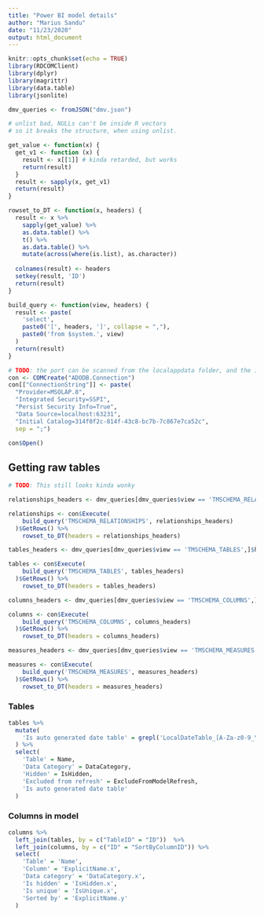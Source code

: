 ```yaml
---
title: "Power BI model details"
author: "Marius Sandu"
date: "11/23/2020"
output: html_document
---
```


```r
knitr::opts_chunk$set(echo = TRUE)
library(RDCOMClient)
library(dplyr)
library(magrittr)
library(data.table)
library(jsonlite)

dmv_queries <- fromJSON("dmv.json")

# unlist bad, NULLs can't be inside R vectors
# so it breaks the structure, when using unlist.

get_value <- function(x) {
  get_v1 <- function (x) {
    result <- x[[1]] # kinda retarded, but works
    return(result) 
  }
  result <- sapply(x, get_v1)
  return(result)
}

rowset_to_DT <- function(x, headers) {
  result <- x %>%
    sapply(get_value) %>%
    as.data.table() %>%
    t() %>%
    as.data.table() %>%
    mutate(across(where(is.list), as.character))
  
  colnames(result) <- headers
  setkey(result, 'ID')
  return(result)
}

build_query <- function(view, headers) {
  result <- paste(
    'select',
    paste0('[', headers, ']', collapse = ","),
    paste0('from $system.', view)
  )
  return(result)
}

```


```r
# TODO: the port can be scanned from the localappdata folder, and the initial catalogue retrieved via a DMV query
con <- COMCreate("ADODB.Connection")
con[["ConnectionString"]] <- paste(
  "Provider=MSOLAP.8",
  "Integrated Security=SSPI",
  "Persist Security Info=True",
  "Data Source=localhost:63231",
  "Initial Catalog=314f0f2c-814f-43c8-bc7b-7c867e7ca52c",
  sep = ";")

con$Open()
``` 

## Getting raw tables

```r
# TODO: This still looks kinda wonky

relationships_headers <- dmv_queries[dmv_queries$view == 'TMSCHEMA_RELATIONSHIPS',]$headers[[1]]

relationships <- con$Execute(
    build_query('TMSCHEMA_RELATIONSHIPS', relationships_headers)
  )$GetRows() %>%
    rowset_to_DT(headers = relationships_headers)

tables_headers <- dmv_queries[dmv_queries$view == 'TMSCHEMA_TABLES',]$headers[[1]]

tables <- con$Execute(
    build_query('TMSCHEMA_TABLES', tables_headers)
  )$GetRows() %>%
    rowset_to_DT(headers = tables_headers)

columns_headers <- dmv_queries[dmv_queries$view == 'TMSCHEMA_COLUMNS',]$headers[[1]]

columns <- con$Execute(
    build_query('TMSCHEMA_COLUMNS', columns_headers)
  )$GetRows() %>%
    rowset_to_DT(headers = columns_headers) 

measures_headers <- dmv_queries[dmv_queries$view == 'TMSCHEMA_MEASURES',]$headers[[1]]

measures <- con$Execute(
    build_query('TMSCHEMA_MEASURES', measures_headers)
  )$GetRows() %>%
    rowset_to_DT(headers = measures_headers)

```

### Tables

```r
tables %>%
  mutate(
    'Is auto generated date table' = grepl('LocalDateTable_[A-Za-z0-9_\\-]{36}', Name )
  ) %>%
  select(
    'Table' = Name,
    'Data Category' = DataCategory,
    'Hidden' = IsHidden,
    'Excluded from refresh' = ExcludeFromModelRefresh,
    'Is auto generated date table'
  )
```
### Columns in model

```r
columns %>%
  left_join(tables, by = c("TableID" = "ID"))  %>%
  left_join(columns, by = c("ID" = "SortByColumnID")) %>%
  select(
    'Table' = 'Name',
    'Column' = 'ExplicitName.x',
    'Data category' = 'DataCategory.x',
    'Is hidden' = 'IsHidden.x',
    'Is unique' = 'IsUnique.x',
    'Sorted by' = 'ExplicitName.y'
  )
```

